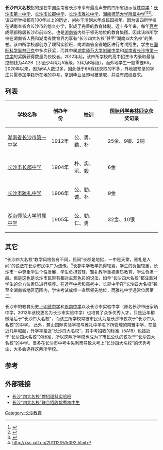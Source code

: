 {{Original research}}
'''长沙四大名校'''指的是在中国湖南省长沙市享有最高声誉的四所省级示范性[[中学|中学]]：[[长沙市第一中学|长沙市第一中学]]、[[长沙市长郡中学|长沙市长郡中学]]、[[长沙市雅礼中学|长沙市雅礼中学]]、[[湖南师范大学附属中学|湖南师范大学附属中学]]<ref>{{Cite book|title=大学城 属于18岁的18座大学之城|last=何林衡主编；赫学颖策划|publisher=重庆：[[重庆出版社|重庆出版社]]|year=2016.05|isbn=978-7-229-09278-8|pages=137}}</ref><ref>{{Cite book|title=长沙区域图书馆资源共建共享模式研究|last=长沙市图书馆|publisher=长沙市图书馆|year=2013.03|pages=48}}</ref><ref>{{Cite book|title=把学校交出来 一个青年记者笔下的中国教育|last=李斌著|publisher=北京：[[教育科学出版社|教育科学出版社]]|year=2013.06|isbn=978-7-5041-7748-3|pages=72}}</ref>。该四所学校都有100年以上的历史，创办于清朝末年或民国初年。因为该四所学校在湖南省省会长沙市的悠久办学，形成了完善的教育体制。近十多年来，每年[[高考|高考]]成绩都稳居长沙市前四名，也是[[湖南省|湖南省]]内处于领先地位的教育集团。因此该四所学校在湖南省人民和湖南省教育界内享有“长沙四大名校”甚至“湖南四大名校”的美誉。该四所学校都创办了理科实验班，向湖南省全省地区进行考试招生，学生在[[國際科學奧林匹克|国际科学奥林匹克]]中多次获奖，而其中属[[湖南师范大学附属中学|湖南师范大学附属中学]]和[[湖南省长沙市第一中学|湖南省长沙市第一中学]]的奖牌获得数量为佼佼者。2012年起，该四所学校的高中招生市内录取最低控制线为4A2B（即至少4科为A等级，2科为B等级），而外地学生一般需要6A。2020年以来，因为6A人数过多，因此低于6A踩线录取的不多，外地被预录的学生只需参加学籍所在地的中考，拿到毕业证即可被录取，并没有成绩要求。

==列表==
{| class="wikitable"
!学校名称
!创办年份
!校训
![[國際科學奧林匹克|国际科学奥林匹克]]获奖记录
|-
|[[湖南省长沙市第一中学|湖南省长沙市第一中学]]
|1912年
|公、勇、勤、朴
|25金、9银、2铜
|-
|[[长郡中学|长沙市长郡中学]]
|1904年
|朴、实、沉、毅
|6金
|-
|[[长沙市雅礼中学|长沙市雅礼中学]]
|1906年
|公、勤、诚、朴
|9金
|-
|[[湖南师范大学附属中学|湖南师范大学附属中学]]
|1905年
|公、勤、仁、勇
|32金、10银
|}

== 其它 ==
“长沙四大名校”教学风格各有不同，民间“长郡是地狱，一中是天堂，雅礼是人间”的说法在长沙市民中广为流传。<ref>http://xsc.xdf.cn/201112/975092.html</ref>长郡中学教学抓得较紧，学生的负担较重，长沙市一中尊重学生个性发展，学生负担较轻，雅礼教学重视素质教育，学生负担一般。但是这也是长沙市民带有相对主观色彩的说法，如今“长沙四大名校”都注重对学生的全方位素质进行培养。在近年[[初级中等教育毕业考试|中考]]和[[高级中等学校招生考试|高考]]中，长郡中学在“长沙四大名校”甚至全湖南省地区范围内，学生考试成绩一直居领先地位，而雅礼中学通常位居第二。

长沙市的教育历史上[[长沙市明德中学|明德中学]]和[[周南中学|周南中学]]以及长沙市实验中学（原名长沙市田家炳中学，2012年该校更名为长沙市实验中学）也培育了众多优秀人才，只是近年稍微落后于“长沙四大名校”，而该三所学校常被市民认为是长沙市仅次于“长沙四大名校”的中学。
此外，麓山国际实验学校与雅礼中学名下所管理的南雅中学，在最近几年崛起，升学率接近“长沙四大名校”，其中考招收的标准（5A1B）也接近于“长沙四大名校”的标准，所以这两所学校也成为了市民公认的仅次于“长沙四大名校”的中学。很多在长沙市中考中失利而导致未考上“长沙四大名校”的优秀考生，大多会选择这两所学校。

==参考==
{{reflist}}
==外部链接==
*[https://web.archive.org/web/20060327211152/http://www.csonline.com.cn/zt/ztjiaoyu/2005cszk/2005cszk_02/t20050415_318092.htm 长沙“四大名校”停招理科实验班]
*[https://web.archive.org/web/20070312051222/http://education.163.com/06/0427/09/2FN52K1H00290068.html 长沙“四大名校”联合招收优秀初中生]

[[Category:长沙教育|Category:长沙教育]]
